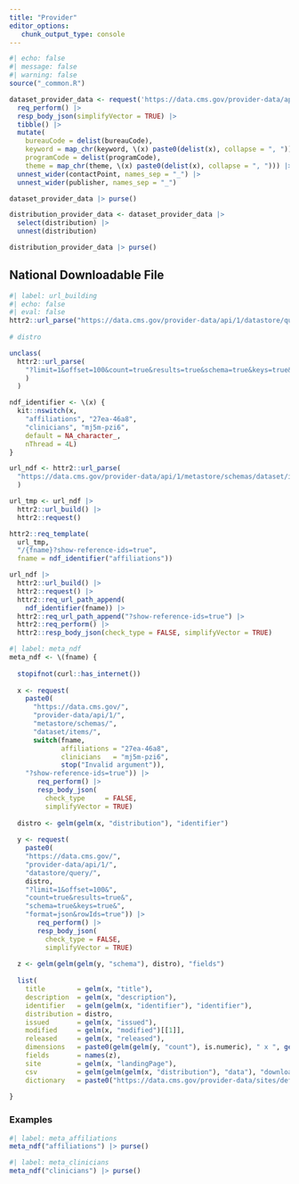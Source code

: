 ```yaml
---
title: "Provider"
editor_options: 
   chunk_output_type: console
---
```


```r
#| echo: false
#| message: false
#| warning: false
source("_common.R")
```

```r
dataset_provider_data <- request('https://data.cms.gov/provider-data/api/1/metastore/schemas/dataset/items') |>
  req_perform() |>
  resp_body_json(simplifyVector = TRUE) |> 
  tibble() |> 
  mutate(
    bureauCode = delist(bureauCode),
    keyword = map_chr(keyword, \(x) paste0(delist(x), collapse = ", ")),
    programCode = delist(programCode),
    theme = map_chr(theme, \(x) paste0(delist(x), collapse = ", "))) |>
  unnest_wider(contactPoint, names_sep = "_") |>
  unnest_wider(publisher, names_sep = "_")

dataset_provider_data |> purse()

distribution_provider_data <- dataset_provider_data |> 
  select(distribution) |> 
  unnest(distribution)

distribution_provider_data |> purse()
```

## National Downloadable File

```r
#| label: url_building
#| echo: false
#| eval: false
httr2::url_parse("https://data.cms.gov/provider-data/api/1/datastore/query/")
    
# distro 

unclass(
  httr2::url_parse(
    "?limit=1&offset=100&count=true&results=true&schema=true&keys=true&format=json&rowIds=true"
    )
  )

ndf_identifier <- \(x) {
  kit::nswitch(x,
    "affiliations", "27ea-46a8",
    "clinicians", "mj5m-pzi6",
    default = NA_character_,
    nThread = 4L)
}

url_ndf <- httr2::url_parse(
  "https://data.cms.gov/provider-data/api/1/metastore/schemas/dataset/items/"
  )

url_tmp <- url_ndf |> 
  httr2::url_build() |> 
  httr2::request()

httr2::req_template(
  url_tmp, 
  "/{fname}?show-reference-ids=true", 
  fname = ndf_identifier("affiliations"))

url_ndf |> 
  httr2::url_build() |> 
  httr2::request() |> 
  httr2::req_url_path_append(
    ndf_identifier(fname)) |> 
  httr2::req_url_path_append("?show-reference-ids=true") |>
  httr2::req_perform() |>
  httr2::resp_body_json(check_type = FALSE, simplifyVector = TRUE)
```

```r
#| label: meta_ndf
meta_ndf <- \(fname) {
  
  stopifnot(curl::has_internet())
  
  x <- request(
    paste0(
      "https://data.cms.gov/",
      "provider-data/api/1/",
      "metastore/schemas/",
      "dataset/items/",
      switch(fname, 
             affiliations = "27ea-46a8", 
             clinicians   = "mj5m-pzi6", 
             stop("Invalid argument")),
    "?show-reference-ids=true")) |>
       req_perform() |>
       resp_body_json(
         check_type     = FALSE,
         simplifyVector = TRUE)
  
  distro <- gelm(gelm(x, "distribution"), "identifier")
  
  y <- request(
    paste0(
    "https://data.cms.gov/", 
    "provider-data/api/1/",
    "datastore/query/", 
    distro, 
    "?limit=1&offset=100&",
    "count=true&results=true&", 
    "schema=true&keys=true&",
    "format=json&rowIds=true")) |>
       req_perform() |>
       resp_body_json(
         check_type = FALSE,
         simplifyVector = TRUE)
  
  z <- gelm(gelm(gelm(y, "schema"), distro), "fields")
  
  list(
    title        = gelm(x, "title"),
    description  = gelm(x, "description"),
    identifier   = gelm(gelm(x, "identifier"), "identifier"),
    distribution = distro,
    issued       = gelm(x, "issued"), 
    modified     = gelm(x, "modified")[[1]], 
    released     = gelm(x, "released"),
    dimensions   = paste0(gelm(gelm(y, "count"), is.numeric), " x ", gelm(gelm(z, "record_number"), "length")), 
    fields       = names(z),
    site         = gelm(x, "landingPage"),
    csv          = gelm(gelm(gelm(x, "distribution"), "data"), "downloadURL", m = "df"),
    dictionary   = paste0("https://data.cms.gov/provider-data/sites/default/files/data_dictionaries/physician/DOC_Data_Dictionary.pdf"))
  
}
```

### Examples

```r
#| label: meta_affiliations
meta_ndf("affiliations") |> purse()
```


```r
#| label: meta_clinicians
meta_ndf("clinicians") |> purse()
```
